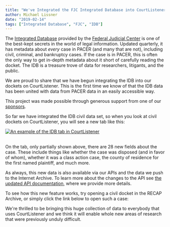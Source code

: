 ```yaml
---
title: "We've Integrated the FJC Integrated Database into CourtListener"
author: Michael Lissner
date: "2019-02-14"
tags: ["Integrated Database", "FJC", "IDB"]
---
```



The [Integrated Database][idb] provided by the [Federal Judicial Center][fjc] is one of the best-kept secrets in the world of legal information. Updated quarterly, it has metadata about *every* case in PACER (and many that are not), including civil, criminal, and bankruptcy cases. If the case is in PACER, this is often the only way to get in-depth metadata about it short of carefully reading the docket. The IDB is a treasure trove of data for researchers, litigants, and the public. 

We are proud to share that we have begun integrating the IDB into our dockets on CourtListener. This is the first time we know of that the IDB data has been united with data from PACER data in an easily accessible way.

This project was made possible through generous support from one of our [sponsors][sponsors].

So far we have integrated the IDB civil data set, so when you look at civil dockets on CourtListener, you will see a new tab like this:

<div className="text-center">
    <a href="https://www.courtlistener.com/docket/4214664/idb/national-veterans-legal-services-program-v-united-states/">
        <img src="/images/idb/idb-tab-example.png"
             alt="An example of the IDB tab in CourtListener"
             className="img-responsive border"/>
    </a>
</div>
<div className="clearfix"></div>

<br/>

On the tab, only partially shown above, there are 28 new fields about the case. These include things like whether the case was disposed (and in favor of whom), whether it was a class action case, the county of residence for the first named plaintiff, and much more. 

As always, this new data is also available via our APIs and the data we push to the Internet Archive. To learn more about the changes to the API see [the updated API documentation][api], where we provide more details. 

To see how this new feature works, try opening a civil docket in the RECAP Archive, or simply click the link below to open such a case:

We're thrilled to be bringing this huge collection of data to everybody that uses CourtListener and we think it will enable whole new areas of research that were previously unduly difficult. 

 
[idb]: https://www.fjc.gov/research/idb
[fjc]: https://www.fjc.gov/
[api]: https://www.courtlistener.com/api/rest-info/#api-change-log
[sponsors]: /sponsors/
